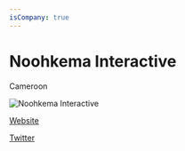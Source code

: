 ```yaml
---
isCompany: true
---
```


# Noohkema Interactive

<Location>

Cameroon

</Location>

![Noohkema Interactive](https://pbs.twimg.com/profile_images/378800000029634324/ffdf3dfbb9898e6471e6bff17c4a80a3_400x400.jpeg)

<Website>

[Website](http://noohkema.com)

[Twitter](https://twitter.com/Noohkema)

</Website>
